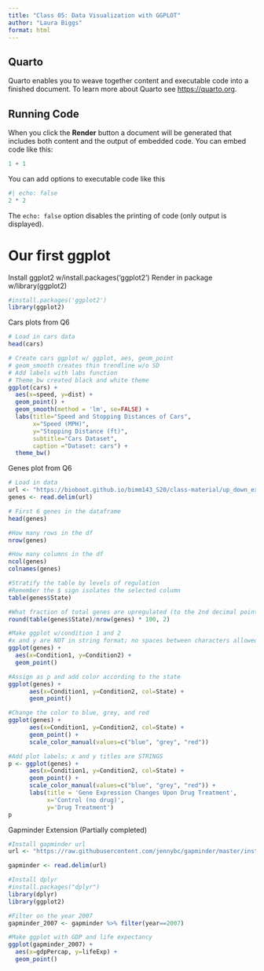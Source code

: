 ```yaml
---
title: "Class 05: Data Visualization with GGPLOT"
author: "Laura Biggs"
format: html
---
```


## Quarto

Quarto enables you to weave together content and executable code into a finished document. To learn more about Quarto see <https://quarto.org>.

## Running Code

When you click the **Render** button a document will be generated that includes both content and the output of embedded code. You can embed code like this:

```r
1 + 1
```

You can add options to executable code like this

```r
#| echo: false
2 * 2
```

The `echo: false` option disables the printing of code (only output is displayed).

# Our first ggplot

Install ggplot2 w/install.packages('ggplot2') Render in package w/library(ggplot2)

```r
#install.packages('ggplot2')
library(ggplot2)
```

Cars plots from Q6

```r
# Load in cars data
head(cars)

# Create cars ggplot w/ ggplot, aes, geom_point
# geom_smooth creates thin trendline w/o SD
# Add labels with labs function
# Theme_bw created black and white theme
ggplot(cars) +
  aes(x=speed, y=dist) +
  geom_point() +
  geom_smooth(method = 'lm', se=FALSE) +
  labs(title="Speed and Stopping Distances of Cars", 
       x="Speed (MPH)",
       y="Stopping Distance (ft)",
       subtitle="Cars Dataset",
       caption ="Dataset: cars") +
  theme_bw()
```

Genes plot from Q6

```r
# Load in data
url <- "https://bioboot.github.io/bimm143_S20/class-material/up_down_expression.txt"
genes <- read.delim(url)

# First 6 genes in the dataframe
head(genes)

#How many rows in the df
nrow(genes)

#How many columns in the df
ncol(genes)
colnames(genes)

#Stratify the table by levels of regulation
#Remember the $ sign isolates the selected column
table(genes$State)

#What fraction of total genes are upregulated (to the 2nd decimal point)?
round(table(genes$State)/nrow(genes) * 100, 2)

#Make ggplot w/condition 1 and 2
#x and y are NOT in string format; no spaces between characters allowed
ggplot(genes) +
  aes(x=Condition1, y=Condition2) +
  geom_point()

#Assign as p and add color according to the state
ggplot(genes) +
      aes(x=Condition1, y=Condition2, col=State) +
      geom_point()

#Change the color to blue, grey, and red
ggplot(genes) +
      aes(x=Condition1, y=Condition2, col=State) +        
      geom_point() +
      scale_color_manual(values=c("blue", "grey", "red"))

#Add plot labels; x and y titles are STRINGS
p <- ggplot(genes) +
      aes(x=Condition1, y=Condition2, col=State) +     
      geom_point() +
      scale_color_manual(values=c("blue", "grey", "red")) +
      labs(title = 'Gene Expression Changes Upon Drug Treatment',
           x='Control (no drug)', 
           y='Drug Treatment')
p
```

Gapminder Extension (Partially completed)

```r
#Install gapminder url
url <- "https://raw.githubusercontent.com/jennybc/gapminder/master/inst/extdata/gapminder.tsv"

gapminder <- read.delim(url)
```

```r
#Install dplyr
#install.packages("dplyr")
library(dplyr)
library(ggplot2)

#Filter on the year 2007
gapminder_2007 <- gapminder %>% filter(year==2007)

#Make ggplot with GDP and life expectancy
ggplot(gapminder_2007) +
  aes(x=gdpPercap, y=lifeExp) +
  geom_point()
```

